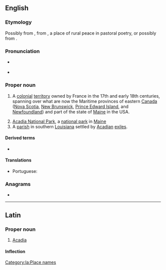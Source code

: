 {{also|acadia|acádia|Acádia}}
==English==
{{wikipedia}}

===Etymology===
Possibly from {{der|en|it|Arcadia}}, from {{der|en|grc|Ἀρκαδία|t=[[Arcadia]]}}, a place of rural peace in pastoral poetry, or possibly from {{der|en|mic|akadie||fertile land}}.

===Pronunciation===
* {{a|US}} {{IPA|/əˈkeɪ.di.ə/|lang=en}}
* {{rhymes|eɪdiə|lang=en}}

===Proper noun===
{{en-proper noun}}

# {{lb|en|history}} A [[colonial]] [[territory]] owned by France in the 17th and early 18th centuries, spanning over what are now the Maritime provinces of eastern [[Canada]] ([[Nova Scotia]], [[New Brunswick]], [[Prince Edward Island]], and [[Newfoundland]]) and part of the state of [[Maine]] in the USA.
# [[w:Acadia National Park|Acadia National Park]], a [[national park]] in [[Maine]]
# A [[parish]] in southern [[Louisiana]] settled by [[Acadian]] [[exiles]].

====Derived terms====
* {{l|en|Acadian}}

====Translations====
{{trans-top|a French colonial territory in North America}}
* Portuguese: {{t|pt|Acádia|f}}
{{trans-mid}}
{{trans-bottom}}

===Anagrams===
* {{anagrams|en|Adacia}}

----

==Latin==

===Proper noun===
{{la-proper noun|Acadia|Acadiae|f|first}}

# {{lb|la|New Latin}} [[#English|Acadia]]

====Inflection====
{{la-decl-1st|loc=1|num=sg|Acadi}}

[[Category:la:Place names]]